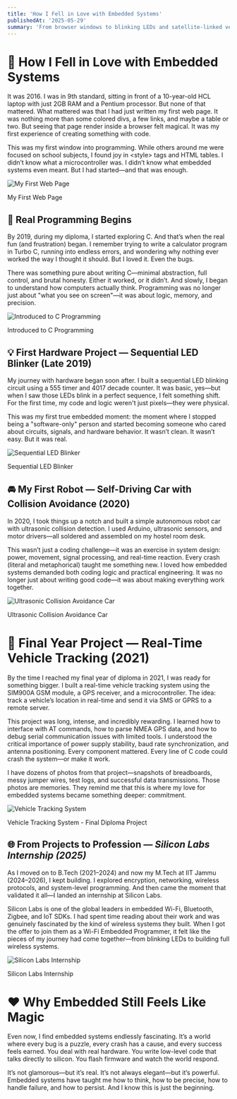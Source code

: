 ```yaml
---
title: 'How I Fell in Love with Embedded Systems'
publishedAt: '2025-05-29'
summary: 'From browser windows to blinking LEDs and satellite-linked vehicles—my journey into the heart of machines.'
---
```



# **🔌 How I Fell in Love with Embedded Systems**

It was 2016. I was in 9th standard, sitting in front of a 10-year-old HCL laptop with just 2GB RAM and a Pentium processor. But none of that mattered. What mattered was that I had just written my first web page. It was nothing more than some colored divs, a few links, and maybe a table or two. But seeing that page render inside a browser felt magical. It was my first experience of creating something with code.

This was my first window into programming. While others around me were focused on school subjects, I found joy in \<style> tags and HTML tables. I didn’t know what a microcontroller was. I didn’t know what embedded systems even meant. But I had started—and that was enough.


<div className="my-4 rounded-md overflow-hidden shadow">
  <img src="/images/love-with-embedded-systems/1.png" alt="My First Web Page" />
  <p className="text-sm text-center text-gray-500 italic mt-2">My First Web Page</p>
</div>


## **🧠 Real Programming Begins**

By 2019, during my diploma, I started exploring C. And that’s when the real fun (and frustration) began. I remember trying to write a calculator program in Turbo C, running into endless errors, and wondering why nothing ever worked the way I thought it should. But I loved it. Even the bugs.

There was something pure about writing C—minimal abstraction, full control, and brutal honesty. Either it worked, or it didn’t. And slowly, I began to understand how computers actually think. Programming was no longer just about "what you see on screen"—it was about logic, memory, and precision.

<div className="my-4 rounded-md overflow-hidden shadow">
  <img src="/images/love-with-embedded-systems/2.jpg" alt="Introduced to C Programming" />
  <p className="text-sm text-center text-gray-500 italic mt-2">Introduced to C Programming</p>
</div>

## **💡 First Hardware Project — Sequential LED Blinker (Late 2019)**

My journey with hardware began soon after. I built a sequential LED blinking circuit using a 555 timer and 4017 decade counter. It was basic, yes—but when I saw those LEDs blink in a perfect sequence, I felt something shift. For the first time, my code and logic weren't just pixels—they were physical.

This was my first true embedded moment: the moment where I stopped being a "software-only" person and started becoming someone who cared about circuits, signals, and hardware behavior. It wasn’t clean. It wasn’t easy. But it was real.

<div className="my-4 rounded-md overflow-hidden shadow">
  <img src="/images/love-with-embedded-systems/3.jpg" alt="Sequential LED Blinker" />
  <p className="text-sm text-center text-gray-500 italic mt-2">Sequential LED Blinker</p>
</div>



## **🚘 My First Robot — Self-Driving Car with Collision Avoidance (2020)**

In 2020, I took things up a notch and built a simple autonomous robot car with ultrasonic collision detection. I used Arduino, ultrasonic sensors, and motor drivers—all soldered and assembled on my hostel room desk.

This wasn’t just a coding challenge—it was an exercise in system design: power, movement, signal processing, and real-time reaction. Every crash (literal and metaphorical) taught me something new. I loved how embedded systems demanded both coding logic and practical engineering. It was no longer just about writing good code—it was about making everything work together.


<div className="my-4 rounded-md overflow-hidden shadow">
  <img src="/images/love-with-embedded-systems/4.jpg" alt="Ultrasonic Collision Avoidance Car" />
  <p className="text-sm text-center text-gray-500 italic mt-2">Ultrasonic Collision Avoidance Car</p>
</div>



# **📡 Final Year Project — Real-Time Vehicle Tracking (2021)**

By the time I reached my final year of diploma in 2021, I was ready for something bigger. I built a real-time vehicle tracking system using the SIM900A GSM module, a GPS receiver, and a microcontroller. The idea: track a vehicle’s location in real-time and send it via SMS or GPRS to a remote server.

This project was long, intense, and incredibly rewarding. I learned how to interface with AT commands, how to parse NMEA GPS data, and how to debug serial communication issues with limited tools. I understood the critical importance of power supply stability, baud rate synchronization, and antenna positioning. Every component mattered. Every line of C code could crash the system—or make it work.

I have dozens of photos from that project—snapshots of breadboards, messy jumper wires, test logs, and successful data transmissions. Those photos are memories. They remind me that this is where my love for embedded systems became something deeper: commitment.


<div className="my-4 rounded-md overflow-hidden shadow">
  <img src="/images/love-with-embedded-systems/5.jpg" alt="Vehicle Tracking System" />
  <p className="text-sm text-center text-gray-500 italic mt-2">Vehicle Tracking System - Final Diploma Project</p>
</div>



## **🌐 From Projects to Profession — *Silicon Labs Internship (2025)***

As I moved on to B.Tech (2021–2024) and now my M.Tech at IIT Jammu (2024–2026), I kept building. I explored encryption, networking, wireless protocols, and system-level programming. And then came the moment that validated it all—I landed an internship at Silicon Labs.

Silicon Labs is one of the global leaders in embedded Wi-Fi, Bluetooth, Zigbee, and IoT SDKs. I had spent time reading about their work and was genuinely fascinated by the kind of wireless systems they built. When I got the offer to join them as a Wi-Fi Embedded Programmer, it felt like the pieces of my journey had come together—from blinking LEDs to building full wireless systems.

<div className="my-4 rounded-md overflow-hidden shadow">
  <img src="/images/love-with-embedded-systems/6.jpg" alt="Silicon Labs Internship" />
  <p className="text-sm text-center text-gray-500 italic mt-2">Silicon Labs Internship</p>
</div>



# **❤️ Why Embedded Still Feels Like Magic**

Even now, I find embedded systems endlessly fascinating. It’s a world where every bug is a puzzle, every crash has a cause, and every success feels earned. You deal with real hardware. You write low-level code that talks directly to silicon. You flash firmware and watch the world respond.

It’s not glamorous—but it’s real. It’s not always elegant—but it’s powerful. Embedded systems have taught me how to think, how to be precise, how to handle failure, and how to persist. And I know this is just the beginning.
